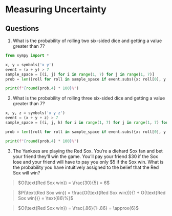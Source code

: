 # Measuring Uncertainty

## Questions

1.  What is the probability of rolling two six-sided dice and getting a value greater than 7?

```python
from sympy import *

x, y = symbols('x y')
event = (x + y) > 7
sample_space = [(i, j) for i in range(1, 7) for j in range(1, 7)]
prob = len([roll for roll in sample_space if event.subs({x: roll[0], y: roll[1]})]) / len(sample_space)

print(f"{round(prob,4) * 100}%")
```


2.  What is the probability of rolling three six-sided dice and getting a value greater than 7?

```python
x, y, z = symbols('x y z')
event = (x + y + z) > 7
sample_space = [(i, j, k) for i in range(1, 7) for j in range(1, 7) for k in range(1, 7)]

prob = len([roll for roll in sample_space if event.subs({x: roll[0], y: roll[1], z: roll[2]})]) / len(sample_space)

print(f"{round(prob,4) * 100}%")
```


3.  The Yankees are playing the Red Sox. You're a diehard Sox fan and bet your friend they'll win the game. You'll pay your friend \$30 if the Sox lose and your friend will have to pay you only \$5 if the Sox win. What is the probability you have intuitively assigned to the belief that the Red Sox will win?

> $O(\text{Red Sox win}) = \frac{30}{5} = 6$

> $P(\text{Red Sox win}) = \frac{O(\text{Red Sox win})}{1 + O(\text{Red Sox win})} = \text{86\%}$

> $O(\text{Red Sox win}) = \frac{.86}{1-.86} = \approx{6}$
